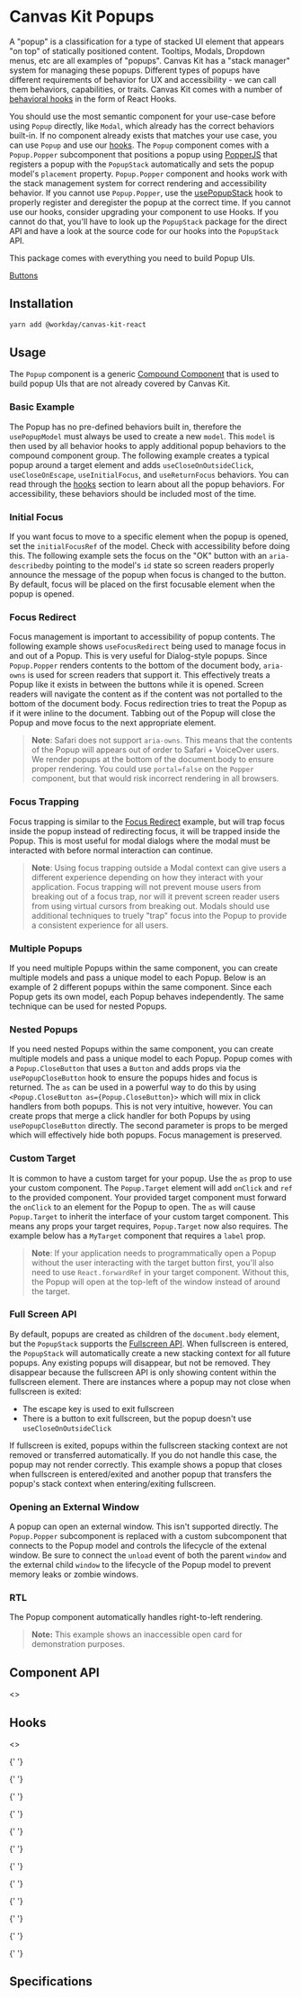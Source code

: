 

<Meta of={PopupStories} />

# Canvas Kit Popups

A "popup" is a classification for a type of stacked UI element that appears "on top" of statically
positioned content. Tooltips, Modals, Dropdown menus, etc are all examples of "popups". Canvas Kit
has a "stack manager" system for managing these popups. Different types of popups have different
requirements of behavior for UX and accessibility - we can call them behaviors, capabilities, or
traits. Canvas Kit comes with a number of [behavioral hooks](#hooks) in the form of React Hooks.

You should use the most semantic component for your use-case before using `Popup` directly, like
`Modal`, which already has the correct behaviors built-in. If no component already exists that
matches your use case, you can use `Popup` and use our [hooks](#hooks). The `Popup` component comes
with a `Popup.Popper` subcomponent that positions a popup using [PopperJS](https://popper.js.org/)
that registers a popup with the `PopupStack` automatically and sets the popup model's `placement`
property. `Popup.Popper` component and hooks work with the stack management system for correct
rendering and accessibility behavior. If you cannot use `Popup.Popper`, use the
[usePopupStack](#usepoupstack) hook to properly register and deregister the popup at the correct
time. If you cannot use our hooks, consider upgrading your component to use Hooks. If you cannot do
that, you'll have to look up the `PopupStack` package for the direct API and have a look at the
source code for our hooks into the `PopupStack` API.

This package comes with everything you need to build Popup UIs.

[Buttons](/components/buttons/button)

## Installation

```sh
yarn add @workday/canvas-kit-react
```

## Usage

The `Popup` component is a generic
[Compound Component](/getting-started/for-developers/resources/compound-components/) that is used to
build popup UIs that are not already covered by Canvas Kit.

### Basic Example

The Popup has no pre-defined behaviors built in, therefore the `usePopupModel` must always be used
to create a new `model`. This `model` is then used by all behavior hooks to apply additional popup
behaviors to the compound component group. The following example creates a typical popup around a
target element and adds `useCloseOnOutsideClick`, `useCloseOnEscape`, `useInitialFocus`, and
`useReturnFocus` behaviors. You can read through the [hooks](#hooks) section to learn about all the
popup behaviors. For accessibility, these behaviors should be included most of the time.

<ExampleCodeBlock code={Basic} />

### Initial Focus

If you want focus to move to a specific element when the popup is opened, set the `initialFocusRef`
of the model. Check with accessibility before doing this. The following example sets the focus on
the "OK" button with an `aria-describedby` pointing to the model's `id` state so screen readers
properly announce the message of the popup when focus is changed to the button. By default, focus
will be placed on the first focusable element when the popup is opened.

<ExampleCodeBlock code={InitialFocus} />

### Focus Redirect

Focus management is important to accessibility of popup contents. The following example shows
`useFocusRedirect` being used to manage focus in and out of a Popup. This is very useful for
Dialog-style popups. Since `Popup.Popper` renders contents to the bottom of the document body,
`aria-owns` is used for screen readers that support it. This effectively treats a Popup like it
exists in between the buttons while it is opened. Screen readers will navigate the content as if the
content was not portalled to the bottom of the document body. Focus redirection tries to treat the
Popup as if it were inline to the document. Tabbing out of the Popup will close the Popup and move
focus to the next appropriate element.

> **Note**: Safari does not support `aria-owns`. This means that the contents of the Popup will
> appears out of order to Safari + VoiceOver users. We render popups at the bottom of the
> document.body to ensure proper rendering. You could use `portal=false` on the `Popper` component,
> but that would risk incorrect rendering in all browsers.

<ExampleCodeBlock code={FocusRedirect} />

### Focus Trapping

Focus trapping is similar to the [Focus Redirect](#focus-redirect) example, but will trap focus
inside the popup instead of redirecting focus, it will be trapped inside the Popup. This is most
useful for modal dialogs where the modal must be interacted with before normal interaction can
continue.

> **Note**: Using focus trapping outside a Modal context can give users a different experience
> depending on how they interact with your application. Focus trapping will not prevent mouse users
> from breaking out of a focus trap, nor will it prevent screen reader users from using virtual
> cursors from breaking out. Modals should use additional techniques to truely "trap" focus into the
> Popup to provide a consistent experience for all users.

<ExampleCodeBlock code={FocusTrap} />

### Multiple Popups

If you need multiple Popups within the same component, you can create multiple models and pass a
unique model to each Popup. Below is an example of 2 different popups within the same component.
Since each Popup gets its own model, each Popup behaves independently. The same technique can be
used for nested Popups.

<ExampleCodeBlock code={MultiplePopups} />

### Nested Popups

If you need nested Popups within the same component, you can create multiple models and pass a
unique model to each Popup. Popup comes with a `Popup.CloseButton` that uses a `Button` and adds
props via the `usePopupCloseButton` hook to ensure the popups hides and focus is returned. The `as`
can be used in a powerful way to do this by using `<Popup.CloseButton as={Popup.CloseButton}>` which
will mix in click handlers from both popups. This is not very intuitive, however. You can create
props that merge a click handler for both Popups by using `usePopupCloseButton` directly. The second
parameter is props to be merged which will effectively hide both popups. Focus management is
preserved.

<ExampleCodeBlock code={NestedPopups} />

### Custom Target

It is common to have a custom target for your popup. Use the `as` prop to use your custom component.
The `Popup.Target` element will add `onClick` and `ref` to the provided component. Your provided
target component must forward the `onClick` to an element for the Popup to open. The `as` will cause
`Popup.Target` to inherit the interface of your custom target component. This means any props your
target requires, `Popup.Target` now also requires. The example below has a `MyTarget` component that
requires a `label` prop.

> **Note**: If your application needs to programmatically open a Popup without the user interacting
> with the target button first, you'll also need to use `React.forwardRef` in your target component.
> Without this, the Popup will open at the top-left of the window instead of around the target.

<ExampleCodeBlock code={CustomTarget} />

### Full Screen API

By default, popups are created as children of the `document.body` element, but the `PopupStack`
supports the [Fullscreen API](https://developer.mozilla.org/en-US/docs/Web/API/Fullscreen_API). When
fullscreen is entered, the `PopupStack` will automatically create a new stacking context for all
future popups. Any existing popups will disappear, but not be removed. They disappear because the
fullscreen API is only showing content within the fullscreen element. There are instances where a
popup may not close when fullscreen is exited:

- The escape key is used to exit fullscreen
- There is a button to exit fullscreen, but the popup doesn't use `useCloseOnOutsideClick`

If fullscreen is exited, popups within the fullscreen stacking context are not removed or
transferred automatically. If you do not handle this case, the popup may not render correctly. This
example shows a popup that closes when fullscreen is entered/exited and another popup that transfers
the popup's stack context when entering/exiting fullscreen.

<ExampleCodeBlock code={FullScreen} />

### Opening an External Window

A popup can open an external window. This isn't supported directly. The `Popup.Popper` subcomponent
is replaced with a custom subcomponent that connects to the Popup model and controls the lifecycle
of the extenal window. Be sure to connect the `unload` event of both the parent `window` and the
external child `window` to the lifecycle of the Popup model to prevent memory leaks or zombie
windows.

<ExampleCodeBlock code={ExternalWindow} />

### RTL

The Popup component automatically handles right-to-left rendering.

> **Note:** This example shows an inaccessible open card for demonstration purposes.

<ExampleCodeBlock code={RTL} />

## Component API

<>
  <SymbolDoc name="Popper" fileName="/react/" />

  <SymbolDoc name="Popup" fileName="/react/" />
</>

## Hooks

<>
  <SymbolDoc name="usePopupStack" fileName="/react/" />

{' '}

<SymbolDoc name="useAssistiveHideSiblings" fileName="/react/" />

{' '}

<SymbolDoc name="useBringToTopOnClick" fileName="/react/" />

{' '}

<SymbolDoc name="useCloseOnEscape" fileName="/react/" />

{' '}

<SymbolDoc name="useCloseOnOutsideClick" fileName="/react/" />

{' '}

<SymbolDoc name="useAlwaysCloseOnOutsideClick" fileName="/react/" />

{' '}

<SymbolDoc name="useCloseOnTargetHidden" fileName="/react/" />

{' '}

<SymbolDoc name="useDisableBodyScroll" fileName="/react/" />

{' '}

<SymbolDoc name="useFocusRedirect" fileName="/react/" />

{' '}

<SymbolDoc name="useFocusTrap" fileName="/react/" />

{' '}

<SymbolDoc name="useInitialFocus" fileName="/react/" />

{' '}

<SymbolDoc name="useReturnFocus" fileName="/react/" />

{' '}

<SymbolDoc name="useTransferOnFullscreenEnter" fileName="/react/" />

  <SymbolDoc name="useTransferOnFullscreenExit" fileName="/react/" />
</>

## Specifications

<Specifications file="Popup.spec.ts" name="Popup" />
